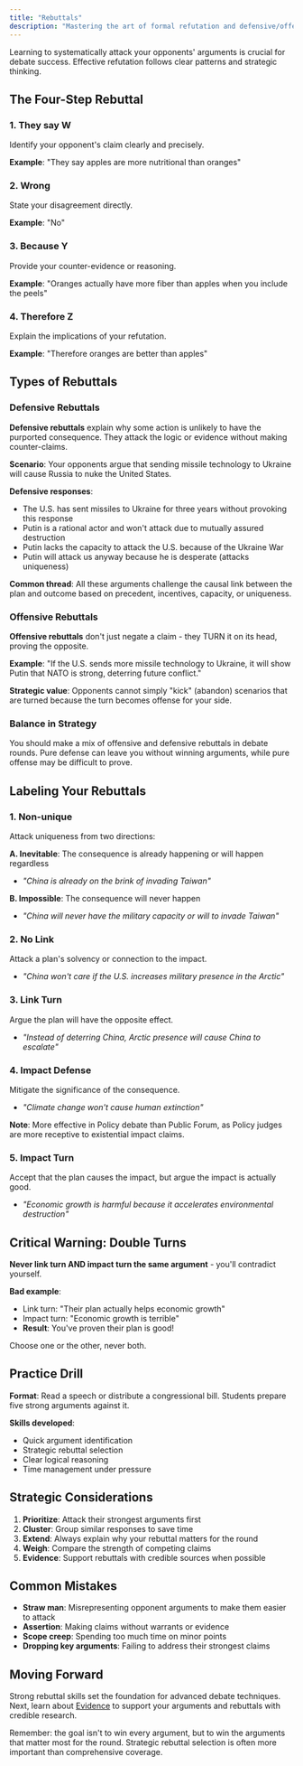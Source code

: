 ```yaml
---
title: "Rebuttals"
description: "Mastering the art of formal refutation and defensive/offensive strategies"
---
```


Learning to systematically attack your opponents' arguments is crucial for debate success. Effective refutation follows clear patterns and strategic thinking.

## The Four-Step Rebuttal

### 1. They say W

Identify your opponent's claim clearly and precisely.

**Example**: "They say apples are more nutritional than oranges"

### 2. Wrong

State your disagreement directly.

**Example**: "No"

### 3. Because Y

Provide your counter-evidence or reasoning.

**Example**: "Oranges actually have more fiber than apples when you include the peels"

### 4. Therefore Z

Explain the implications of your refutation.

**Example**: "Therefore oranges are better than apples"

## Types of Rebuttals

### Defensive Rebuttals

**Defensive rebuttals** explain why some action is unlikely to have the purported consequence. They attack the logic or evidence without making counter-claims.

**Scenario**: Your opponents argue that sending missile technology to Ukraine will cause Russia to nuke the United States.

**Defensive responses**:

- The U.S. has sent missiles to Ukraine for three years without provoking this response
- Putin is a rational actor and won't attack due to mutually assured destruction
- Putin lacks the capacity to attack the U.S. because of the Ukraine War
- Putin will attack us anyway because he is desperate (attacks uniqueness)

**Common thread**: All these arguments challenge the causal link between the plan and outcome based on precedent, incentives, capacity, or uniqueness.

### Offensive Rebuttals

**Offensive rebuttals** don't just negate a claim - they TURN it on its head, proving the opposite.

**Example**: "If the U.S. sends more missile technology to Ukraine, it will show Putin that NATO is strong, deterring future conflict."

**Strategic value**: Opponents cannot simply "kick" (abandon) scenarios that are turned because the turn becomes offense for your side.

### Balance in Strategy

You should make a mix of offensive and defensive rebuttals in debate rounds. Pure defense can leave you without winning arguments, while pure offense may be difficult to prove.

## Labeling Your Rebuttals

### 1. Non-unique

Attack uniqueness from two directions:

**A. Inevitable**: The consequence is already happening or will happen regardless

- _"China is already on the brink of invading Taiwan"_

**B. Impossible**: The consequence will never happen

- _"China will never have the military capacity or will to invade Taiwan"_

### 2. No Link

Attack a plan's solvency or connection to the impact.

- _"China won't care if the U.S. increases military presence in the Arctic"_

### 3. Link Turn

Argue the plan will have the opposite effect.

- _"Instead of deterring China, Arctic presence will cause China to escalate"_

### 4. Impact Defense

Mitigate the significance of the consequence.

- _"Climate change won't cause human extinction"_

**Note**: More effective in Policy debate than Public Forum, as Policy judges are more receptive to existential impact claims.

### 5. Impact Turn

Accept that the plan causes the impact, but argue the impact is actually good.

- _"Economic growth is harmful because it accelerates environmental destruction"_

## Critical Warning: Double Turns

**Never link turn AND impact turn the same argument** - you'll contradict yourself.

**Bad example**:

- Link turn: "Their plan actually helps economic growth"
- Impact turn: "Economic growth is terrible"
- **Result**: You've proven their plan is good!

Choose one or the other, never both.

## Practice Drill

**Format**: Read a speech or distribute a congressional bill. Students prepare five strong arguments against it.

**Skills developed**:

- Quick argument identification
- Strategic rebuttal selection
- Clear logical reasoning
- Time management under pressure

## Strategic Considerations

1. **Prioritize**: Attack their strongest arguments first
2. **Cluster**: Group similar responses to save time
3. **Extend**: Always explain why your rebuttal matters for the round
4. **Weigh**: Compare the strength of competing claims
5. **Evidence**: Support rebuttals with credible sources when possible

## Common Mistakes

- **Straw man**: Misrepresenting opponent arguments to make them easier to attack
- **Assertion**: Making claims without warrants or evidence
- **Scope creep**: Spending too much time on minor points
- **Dropping key arguments**: Failing to address their strongest claims

## Moving Forward

Strong rebuttal skills set the foundation for advanced debate techniques. Next, learn about [Evidence](/unit-1/evidence) to support your arguments and rebuttals with credible research.

<Warning>
  Remember: the goal isn't to win every argument, but to win the arguments that
  matter most for the round. Strategic rebuttal selection is often more
  important than comprehensive coverage.
</Warning>
